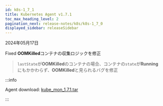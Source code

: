 ```yaml
---
id: k8s-1_7_1
title: Kubernetes Agent v1.7.1
toc_max_heading_level: 2
pagination_next: release-notes/k8s/k8s-1_7_0
displayed_sidebar: releaseSidebar
---
```


2024年05月17日

<Status>Fixed</Status> **OOMKilled**コンテナの収集ロジックを修正

> `lastState`が**OOMKilled**のコンテナの場合、コンテナの`state`が**Running**にもかかわらず、**OOMKilled**と見られるバグを修正

:::info

Agent download: [kube_mon_1.7.1.tar](https://repo.whatap.io/docker/kube_mon_1.7.1.tar)

:::
